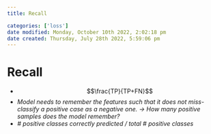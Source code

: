 ```yaml
---
title: Recall

categories: ['loss']
date modified: Monday, October 10th 2022, 2:02:18 pm
date created: Thursday, July 28th 2022, 5:59:06 pm
---
```


# Recall
- $$\frac{TP}{TP+FN}$$
- _Model needs to remember the features such that it does not miss-classify a positive case as a negative one._ _-> How many positive samples does the model remember?_
- _# positive classes correctly predicted / total # positive classes_



